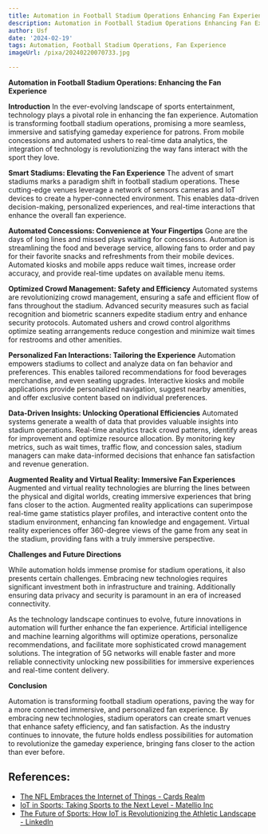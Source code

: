 ```yaml
---
title: Automation in Football Stadium Operations Enhancing Fan Experience
description: Automation in Football Stadium Operations Enhancing Fan Experience
author: Usf
date: '2024-02-19'
tags: Automation, Football Stadium Operations, Fan Experience
imageUrl: /pixa/20240220070733.jpg

---
```

**Automation in  Football Stadium Operations: Enhancing the Fan Experience**

**Introduction**
In the ever-evolving landscape of sports entertainment, technology plays a pivotal  role in enhancing the fan experience. Automation is transforming football stadium operations, promising a  more seamless, immersive  and satisfying gameday experience for patrons. From mobile concessions and  automated ushers to real-time data analytics, the integration of technology is revolutionizing the  way fans interact with the sport they love.

**Smart Stadiums: Elevating the Fan Experience**
The advent of smart stadiums marks a paradigm shift in football stadium operations. These cutting-edge venues leverage a network of sensors cameras and IoT devices to create a hyper-connected environment. This enables data-driven decision-making, personalized experiences,  and real-time interactions that enhance  the overall fan experience.

**Automated Concessions: Convenience at Your Fingertips**
Gone are the days of long lines and missed plays waiting for concessions. Automation is streamlining the food and  beverage service, allowing fans to order and pay for their favorite snacks and refreshments from  their mobile devices. Automated  kiosks and mobile apps reduce wait times, increase order accuracy,  and provide real-time updates on available menu items.

**Optimized Crowd Management: Safety and Efficiency**
Automated systems  are revolutionizing  crowd management, ensuring a safe and efficient flow of fans throughout  the stadium. Advanced security measures  such as facial recognition and biometric scanners expedite stadium entry and enhance security protocols.  Automated ushers and crowd control algorithms  optimize seating arrangements reduce congestion and minimize  wait times for  restrooms and other amenities.

**Personalized Fan Interactions: Tailoring  the Experience**
Automation empowers stadiums to collect and analyze data  on fan  behavior and preferences. This enables tailored  recommendations for food beverages  merchandise, and  even seating upgrades. Interactive kiosks and mobile applications provide personalized navigation, suggest nearby amenities,  and  offer  exclusive content based on  individual preferences.

**Data-Driven  Insights: Unlocking Operational Efficiencies**
Automated systems generate a wealth of data that  provides valuable insights into stadium operations. Real-time analytics track crowd  patterns, identify areas for improvement and optimize  resource allocation. By monitoring  key metrics, such as wait times, traffic flow, and concession sales, stadium  managers can make data-informed decisions that enhance fan satisfaction  and revenue generation.

**Augmented Reality and Virtual Reality: Immersive Fan Experiences**
Augmented and virtual  reality technologies are blurring the  lines  between the physical and digital worlds, creating immersive experiences that bring fans  closer to the action. Augmented reality applications can superimpose real-time  game statistics player profiles, and interactive content onto the stadium environment, enhancing fan knowledge and engagement. Virtual reality experiences offer  360-degree views  of the game from any seat in the  stadium, providing fans with a truly immersive perspective.

**Challenges and Future Directions**

While automation holds immense promise for stadium operations, it also presents certain challenges. Embracing new technologies requires  significant investment  both in infrastructure and training. Additionally ensuring data privacy and security is paramount in an era of increased connectivity.

As the  technology landscape continues to  evolve, future innovations in automation will further enhance the fan experience.  Artificial intelligence  and  machine learning algorithms will optimize operations, personalize recommendations, and facilitate more sophisticated crowd management solutions. The integration of 5G networks will enable faster and more reliable connectivity unlocking new possibilities for immersive experiences and real-time  content delivery.

**Conclusion**

Automation is transforming football stadium operations, paving the way for a more connected  immersive, and personalized fan experience. By embracing new technologies, stadium operators can create smart venues that enhance safety efficiency, and fan satisfaction. As the industry continues to innovate, the future  holds endless possibilities for automation to revolutionize the gameday experience, bringing fans  closer to the action than ever before.

## References:
- [The NFL Embraces the Internet of Things - Cards Realm](https://cardsrealm.com/en-us/articles/the-nfl-embraces-the-internet-of-things)
- [IoT in Sports: Taking Sports to the Next Level - Matellio Inc](https://www.matellio.com/blog/iot-in-sports/)
- [The Future of Sports: How IoT is Revolutionizing the Athletic Landscape - LinkedIn](https://www.linkedin.com/pulse/future-sports-how-iot-revolutionizing-athletic-landscape)
